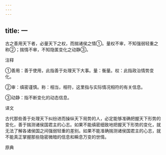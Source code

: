 ```yaml
---
---
---
```

title: 一
---



古之善用天下者，必量天下之权，而揣诸侯之情①。量权不审，不知强弱轻重之称②；揣情不审，不知隐匿变化之动静③。

注释

①善用：善于使用，此指善于处理天下大事。量：衡量。权：此指政治情势变化。

②审：缜密谨慎。称：相当，相符，这里指与实际情况相符的有关信息。

③动静：指不断变化的动态信息。

译文

古代那些善于处理天下纠纷进而操纵天下局势的人，必定能够准确把握天下形势的变化，善于揣测诸侯国君主的心志。如果不能缜密细致地把握天下形势的变化，就无法了解各诸侯国之间强弱轻重的差别。如果不能准确揣测诸侯国君主的心志，就不能真正掌握那些隐密微暗的信息和瞬息万变的世情。

原典